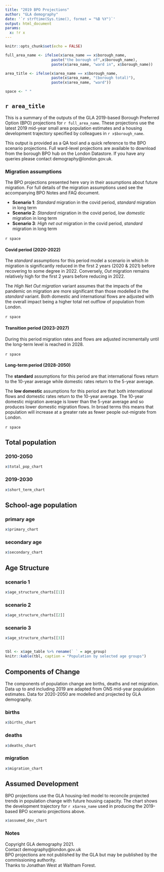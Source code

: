 ```yaml
---
title: "2019 BPO Projections"
author: "GLA demography"
date: '`r strftime(Sys.time(), format = "%B %Y")`'
output: html_document
params: 
  x: !r x
---
```

  
```r
knitr::opts_chunk$set(echo = FALSE)
```

```r
full_area_name <- ifelse(x$area_name == x$borough_name,
                     paste("the borough of",x$borough_name),
                     paste(x$area_name, "ward in", x$borough_name))

area_title <- ifelse(x$area_name == x$borough_name,
                     paste(x$area_name, "(borough total)"),
                     paste(x$area_name, "ward"))

space <- " "

```

## `r area_title`

This is a summary of the outputs of the GLA 2019-based Borough Preferred Option (BPO) projections for `r full_area_name`. These projections use the latest 2019 mid-year small area population estimates and a housing development trajectory specified by colleagues in `r x$borough_name`.

This output is provided as a QA tool and a quick reference to the BPO scenario projections. Full ward-level projections are available to download from the borough BPO hub on the London Datastore. If you have any queries please contact demography@london.gov.uk.

### Migration assumptions
The BPO projections presented here vary in their assumptions about future migration. For full details of the migration assumptions used see the accompanying BPO Notes and FAQ document.\ 

- **Scenario 1**: *Standard* migration in the covid period, *standard* migration in long term
- **Scenario 2**: *Standard* migration in the covid period, *low domestic* migration in long term
- **Scenario 3**: *High net out* migration in the covid period, *standard* migration in long term

`r space`\  

#### Covid period (2020-2022) 

The *standard* assumptions for this period model a scenario in which *In* migration is significantly reduced in the first 2 years (2020 & 2021) before recovering to some degree in 2022. Conversely, *Out* migration remains relatively high for the first 2 years before reducing in 2022.\  

The *High Net Out migration* variant assumes that the impacts of the pandemic on migration are more significant than those modelled in the *standard* variant. Both domestic and international flows are adjusted with the overall impact being a higher total net outflow of population from London.\ 

`r space`\  

#### Transition period (2023-2027) 

During this period migration rates and flows are adjusted incrementally until the long-term level is reached in 2028.\ 
 
`r space`\   
 
#### Long-term period (2028-2050)

The **standard** assumptions for this period are that international flows return to the 10-year average while domestic rates return to the 5-year average.\  

The **low domestic** assumptions for this period are that both international flows and domestic rates return to the 10-year average. The 10-year domestic migration average is lower than the 5-year average and so produces lower domestic migration flows. In broad terms this means that population will increase at a greater rate as fewer people out-migrate from London.\ 

`r space`\  

## Total population  {.tabset}

### 2010-2050
```r
x$total_pop_chart
```

### 2019-2030
```r
x$short_term_chart
```

## {-}

## School-age population  {.tabset}

### primary age
```r
x$primary_chart
```

### secondary age

```r
x$secondary_chart
```
  
## {-}
  

## Age Structure  {.tabset}

### scenario 1
```r
x$age_structure_charts[[1]]
```

### scenario 2
```r
x$age_structure_charts[[2]]
```

### scenario 3
```r
x$age_structure_charts[[3]]
```

## {-}

```r
tbl <- x$age_table %>% rename(` ` = age_group)
knitr::kable(tbl, caption = "Population by selected age groups")
```

## Components of Change {.tabset}

The components of population change are births, deaths and net migration. Data up to and including 2019 are adapted from ONS mid-year population estimates. Data for 2020-2050 are modelled and projected by GLA demography.

### births
  
```r
x$births_chart
```

### deaths

```r
x$deaths_chart
```

### migration

```r
x$migration_chart
```

## {-}

## Assumed Development

BPO projections use the GLA housing-led model to reconcile projected trends in population change with future housing capacity. The chart shows the development trajectory for `r x$area_name` used in producing the 2019-based BPO scenario projections above. 
  
```r
x$assumed_dev_chart
```

### Notes
Copyright GLA demography 2021.\
Contact demography@london.gov.uk\
BPO projections are not published by the GLA but may be published by the commissioning authority.\
Thanks to Jonathan West at Waltham Forest.\
  
  
